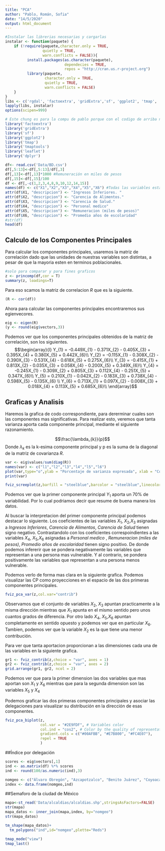```yaml
---
title: "PCA"
author: "Pablo, Román, Sofia"
date: "14/5/2020"
output: html_document
---
```


```r
#Instalar las librerias necesarias y cargarlas
instalar <- function(paquete) {
    if (!require(paquete,character.only = TRUE,
                 quietly = TRUE, 
                 warn.conflicts = FALSE)){
          install.packages(as.character(paquete),
                           dependecies = TRUE,
                           repos = "http://cran.us.r-project.org")
          library(paquete,
                  character.only = TRUE, 
                  quietly = TRUE,
                  warn.conflicts = FALSE)
    }
}
libs <- c('rgdal', 'factoextra', 'gridExtra','sf', 'ggplot2', 'tmap', 'tmaptools', 'leaflet','dplyr') 
lapply(libs, instalar)
options(scipen=999)
```

```r
# Este chung es para la compu de pablo porque con el codigo de arriba no me cargaba las librerias
library('factoextra')
library('gridExtra')
library('sf')
library('ggplot2')
library('tmap')
library('tmaptools')
library('leaflet')
library('dplyr')
```

```r
df<- read.csv('Data/BD.csv')
df[,5:13]<-df[,5:13]/df[,3]
df[,13]<-df[,13]*1000 #Remuneración en miles de pesos
df[,15]<-df[,15]/100 
df <- df[,-c(1,2,3,4,8,9,10,12,14,15)]
names(df) <- c("X1","X2","X3","X4","X5","X6") #Todas las variables estan en terminos poblacionales
attr(df$X1, "descripcion") <- "Ingresos Inferiores. "
attr(df$X2, "descripcion") <- "Carencia de Alimentos."
attr(df$X3, "descripcion") <- "Carencia de Salud."
attr(df$X4, "descripcion") <- "Personal medico"
attr(df$X5, "descripcion") <- "Remuneracion (miles de pesos)"
attr(df$X6, "descripcion") <- "Promedio años de escolaridad"
#str(df)
head(df)
```
## Calculo de los Componentes Principales

Para calcular los componentes principales, usaremos la matriz de correlación dado que las unidades de nuestras variables son distintas, a pesar de que la mayoria esten en terminos poblacionales.

```r
#solo para comparar y para fines graficos
z <- princomp(df,cor = T)
summary(z, loadings=T)
```
Para eso scamos la matriz de correlacion $R$ que es la siguiente.
```r
(R <- cor(df))
```

Ahora para calcular las componentes principales encontraremos sus egienvecores.
```r
eig <- eigen(R)
(y <- round(eig$vectors,3))
```


Podemos ver que los componentes principales obtenidos de la matriz de correlación, son los siguientes.
$$\begin{array}{l}
Y_{1} = -0.449X_{1} - 0.371X_{2} - 0.405X_{3} + 0.395X_{4} + 0.380X_{5} + 0.442X_{6}\\
Y_{2} = -0.115X_{1} - 0.308X_{2} - 0.390X_{3} - 0.531X_{4} - 0.618X_{5} + 0.275X_{6}\\
Y_{3} = -0.415X_{1} + 0.813X_{2} - 0.035X_{3} + 0.058X_{4} - 0.200X_{5} + 0.349X_{6}\\
Y_{4} = -0.245X_{1} - 0.309X_{2} + 0.805X_{3} + 0.112X_{4} - 0.251X_{5} + 0.347X_{6}\\
Y_{5} =  0.210X_{1} - 0.042X_{2} - 0.183X_{3} + 0.738X_{4} - 0.598X_{5} - 0.135X_{6} \\
Y_{6} = 0.713X_{1} + 0.097X_{2} - 0.008X_{3} + 0.018X_{4} + 0.113X_{5} + 0.685X_{6}\\
\end{array}$$

## Graficas y Analisis

Haremos la grafica de codo correspondiente, para dererminar cuales son las componentes mas significativas.
Para realizar esto, veremos que tanta varianza aporta cada componente principal, mediante el siguiente razonamiento.

$$\frac{\lambda_{k}}{p}$$
Donde $\lambda_k$ es la k-esima componente principal y p es la suma de la diagonal de la matriz de covarianza $R$. 
```r
var <- eig$values/sum(diag(R))
names(var) <- c("l1","l2","l3","l4","l5","l6")
plot(var,type="o",ylab = "Porcentaje de varianza expresada", xlab = "Componente")
print(var)
```


```r
fviz_screeplot(z,barfill = "steelblue",barcolor = "steelblue",linecolor = "red",addlabels =TRUE)
```
Podemos ver que la primer componente principal $Y_1$ aporta un $70\%$ de variabilidad. Por lo cual podriamos decir que resume de buena manera los datos.


Al buscar la interpretacion del primer componente principal podemos destacar lo siguiente. Los coeficientes de las variables $X_1$, $X_2$,$X_3$ asignadas a _Ingresos Inferiores_, _Carencia de Alimentos_, _Carencia de Salud_ tienen signo negativo. Contrastandolo con los coeficientes correspoindientes a las variables $X_4$, $X_5$,$X_6$ asignadas a _Personal medico_ , _Remuneracion (miles de pesos)_, _Promedio años de escolaridad_ tienen signo positivo. De donde podemos infererir que se pondera negativamente las variables que representan a una persona mas vulnerable. Y al contrario, se pondera positivamente las variables  que representan a una persona menos vulnerable.

Podemos verlo de forma mas clara en la siguiente grafica. Podemos visualizar las CP como proyecciones en el espacio de las dos primeras componentes principales.

```r
fviz_pca_var(z,col.var="contrib")
```
Observamos que el conjunto de variables $X_2$, $X_3$ apuntan practicamente a la misma dirección mientras que  $X_1$ apunta  en el mismo sentido pero unos cuantos grados de diferencia. Por otro lado $X_4$, $X_5$,$X_6$ apuntan completamente en sentido opuesto y podemos ver que en particular $X_6$. Tambien, podemos ver que la variable $X_2$ es la que tiene una menor contribución.

Para ver que tanta aportacion proporcionan a las dimensiones cada una de las variables en la siguiente grafica.

```r
gr1 <- fviz_contrib(z,choice = "var", axes = 1)
gr2 <- fviz_contrib(z,choice = "var", axes = 2)
grid.arrange(gr1, gr2, ncol = 2)
```
Podemos ver que para la primer dimension las dos variables que mas aportan son $X_1$ y $X_6$ mientras que para la segunda dimension son las variables $X_5$ y $X_4$


Podemos graficar las dos primeras componentes principales y asociar las delegaciones para visualizar su distribución en la
dirección de esas componentes.

```r
fviz_pca_biplot(z,
                col.var = "#2E9FDF", # Variables color
                col.ind = "cos2", # Color by the quality of representation
                gradient.cols = c("#00AFBB", "#E7B800", "#FC4E07"),
                repel = TRUE  
                )
```
 


##Índice por delegación

```r
scores <- eig$vectors[,1]
ind <- as.matrix(df) %*% scores
ind <- round(100/as.numeric(ind),3)
```


```r
nomgeo <- c("Álvaro Obregón", "Azcapotzalco", "Benito Juárez", "Coyoacán", "Cuajimalpa de Morelos", "Cuauhtémoc", "Gustavo A. Madero","Iztacalco","Iztapalapa","La Magdalena Contreras", "Miguel Hidalgo", "Milpa Alta", "Tláhuac", "Tlalpan", "Venustiano Carranza", "Xochimilco")
index <- data.frame(nomgeo,ind)
```


##Semaforo de la ciudad de México

```r
mapa<-st_read('Data/alcaldias/alcaldias.shp',stringsAsFactors=FALSE)
str(mapa)
mapa_datos <- inner_join(mapa,index, by="nomgeo")
str(mapa_datos)
```

```r
tm_shape(mapa_datos)+
  tm_polygons("ind",id="nomgeo",plette="Reds")
```

```r
tmap_mode("view")
tmap_last()
```







